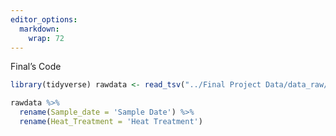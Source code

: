 ```yaml
---
editor_options: 
  markdown: 
    wrap: 72
---
```


Final's Code

```r
library(tidyverse) rawdata <- read_tsv("../Final Project Data/data_raw/e249_Plant aboveground biomass data.txt") 

rawdata %>% 
  rename(Sample_date = 'Sample Date') %>% 
  rename(Heat_Treatment = 'Heat Treatment')
```
